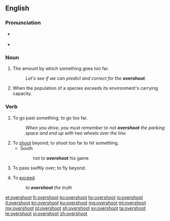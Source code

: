 ==English==

===Pronunciation===
* {{a|US}} {{IPA|/oʊ.vɚ.shut/|lang=en}}
* {{audio|en-us-overshoot.ogg|Audio (US)|lang=en}}

===Noun===
{{en-noun}}

# {{label|en|uncountable}} The amount by which something goes too far.
#: ''Let's see if we can predict and correct for the '''overshoot'''.''
# {{label|en|countable|ecology}} When the population of a species exceeds its environment's carrying capacity.

===Verb===
{{en-verb|overshoots|overshooting|overshot|overshot}}

# To go past something; to go too far.
#: ''When you drive, you must remember to not '''overshoot''' the parking space and end up with two wheels over the line.''
# To [[shoot]] beyond; to shoot too far to hit something.
#* South
#*: not to '''overshoot''' his game
# To pass swiftly over; to fly beyond.
#: {{rfquotek|Hartle}}
# {{label|en|figurative}} To [[exceed]].
#: ''to '''overshoot''' the truth''
#: {{rfquotek|Cowper}}

[[et:overshoot]]
[[fr:overshoot]]
[[ko:overshoot]]
[[hy:overshoot]]
[[io:overshoot]]
[[it:overshoot]]
[[kn:overshoot]]
[[ku:overshoot]]
[[mg:overshoot]]
[[ml:overshoot]]
[[my:overshoot]]
[[pl:overshoot]]
[[sh:overshoot]]
[[sv:overshoot]]
[[ta:overshoot]]
[[te:overshoot]]
[[vi:overshoot]]
[[zh:overshoot]]